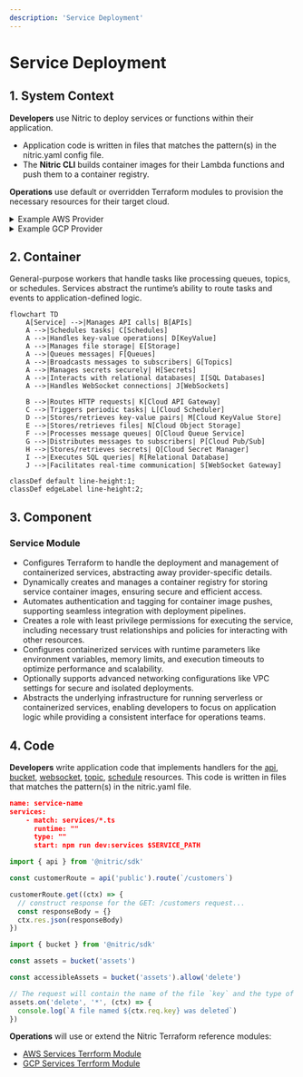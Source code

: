 ```yaml
---
description: 'Service Deployment'
---
```


# Service Deployment

## 1. System Context

**Developers** use Nitric to deploy services or functions within their application.

- Application code is written in files that matches the pattern(s) in the nitric.yaml config file.
- The **Nitric CLI** builds container images for their Lambda functions and push them to a container registry.

**Operations** use default or overridden Terraform modules to provision the necessary resources for their target cloud.

<details>
  <summary>Example AWS Provider</summary>

- **AWS ECR (Elastic Container Registry)** stores container images for Lambda functions.
- **AWS Lambda** runs serverless functions based on the container images.
- **AWS IAM** manages roles and policies for secure access to AWS resources.
- **Docker** or **Podman** is used to build and tag container images before pushing them to ECR.

```mermaid
flowchart TD
    Developer["Developer"]
    Operations["Operations"]
    App["nitric up"]
    ECR["AWS ECR<br>(Container Registry)"]
    Lambda["AWS Lambda<br>(Containerized Functions)"]
    IAM["AWS IAM"]
    Docker["Docker<br>(Image Building)"]

    Developer -->|Code| App
    App -->|Build & Push Image| Docker
    Docker -->|Push to| ECR
    Operations -->|Terraform| App

    App -->|Access ECR| IAM
    ECR -->|Provide Image| Lambda
    IAM -->|Manage Permissions| ECR

classDef default line-height:1;
classDef edgeLabel line-height:2;
```

</details>
<details>
  <summary>Example GCP Provider</summary>

- **Docker** builds and tags the image, which is then pushed to **Google Artifact Registry (GCR)**.
- **Google IAM** ensures secure access, with the appropriate permissions for the Cloud Run service and service accounts.
- The **Cloud Run** service will run based on the container image pulled from **GCR**.

```mermaid
flowchart TD
    Developer["Developer"]
    Operations["Operations"]
    App["nitric up"]
    GCR["Google Artifact Registry<br>(Container Registry)"]
    CloudRun["Google Cloud Run<br>(Containerized Functions)"]
    IAM["Google IAM"]
    Docker["Docker<br>(Image Building)"]

    Developer -->|Code| App
    App -->|Build & Push Image| Docker
    Docker -->|Push to| GCR
    Operations -->|Terraform| App

    App -->|Access GCR| IAM
    GCR -->|Provide Image| CloudRun
    IAM -->|Manage Permissions| CloudRun

classDef default line-height:1;
classDef edgeLabel line-height:2;
```

</details>

## 2. Container

General-purpose workers that handle tasks like processing queues, topics, or schedules. Services abstract the runtime’s ability to route tasks and events to application-defined logic.

```mermaid
flowchart TD
    A[Service] -->|Manages API calls| B[APIs]
    A -->|Schedules tasks| C[Schedules]
    A -->|Handles key-value operations| D[KeyValue]
    A -->|Manages file storage| E[Storage]
    A -->|Queues messages| F[Queues]
    A -->|Broadcasts messages to subscribers| G[Topics]
    A -->|Manages secrets securely| H[Secrets]
    A -->|Interacts with relational databases| I[SQL Databases]
    A -->|Handles WebSocket connections| J[WebSockets]

    B -->|Routes HTTP requests| K[Cloud API Gateway]
    C -->|Triggers periodic tasks| L[Cloud Scheduler]
    D -->|Stores/retrieves key-value pairs| M[Cloud KeyValue Store]
    E -->|Stores/retrieves files| N[Cloud Object Storage]
    F -->|Processes message queues| O[Cloud Queue Service]
    G -->|Distributes messages to subscribers| P[Cloud Pub/Sub]
    H -->|Stores/retrieves secrets| Q[Cloud Secret Manager]
    I -->|Executes SQL queries| R[Relational Database]
    J -->|Facilitates real-time communication| S[WebSocket Gateway]

classDef default line-height:1;
classDef edgeLabel line-height:2;
```

## 3. Component

### Service Module

- Configures Terraform to handle the deployment and management of containerized services, abstracting away provider-specific details.
- Dynamically creates and manages a container registry for storing service container images, ensuring secure and efficient access.
- Automates authentication and tagging for container image pushes, supporting seamless integration with deployment pipelines.
- Creates a role with least privilege permissions for executing the service, including necessary trust relationships and policies for interacting with other resources.
- Configures containerized services with runtime parameters like environment variables, memory limits, and execution timeouts to optimize performance and scalability.
- Optionally supports advanced networking configurations like VPC settings for secure and isolated deployments.
- Abstracts the underlying infrastructure for running serverless or containerized services, enabling developers to focus on application logic while providing a consistent interface for operations teams.

## 4. Code

**Developers** write application code that implements handlers for the [api](/apis), [bucket](/buckets), [websocket](/websockets), [topic](/topics), [schedule](/schedule) resources. This code is written in files that matches the pattern(s) in the nitric.yaml file.

```json
name: service-name
services:
    - match: services/*.ts
      runtime: ""
      type: ""
      start: npm run dev:services $SERVICE_PATH
```

```typescript
import { api } from '@nitric/sdk'

const customerRoute = api('public').route(`/customers`)

customerRoute.get((ctx) => {
  // construct response for the GET: /customers request...
  const responseBody = {}
  ctx.res.json(responseBody)
})
```

```typescript
import { bucket } from '@nitric/sdk'

const assets = bucket('assets')

const accessibleAssets = bucket('assets').allow('delete')

// The request will contain the name of the file `key` and the type of event `type`
assets.on('delete', '*', (ctx) => {
  console.log(`A file named ${ctx.req.key} was deleted`)
})
```

**Operations** will use or extend the Nitric Terraform reference modules:

- [AWS Services Terrform Module](https://github.com/nitrictech/nitric/blob/main/cloud/aws/deploytf/.nitric/modules/service/main.tf)
- [GCP Services Terrform Module](https://github.com/nitrictech/nitric/blob/main/cloud/gcp/deploytf/.nitric/modules/service/main.tf)
